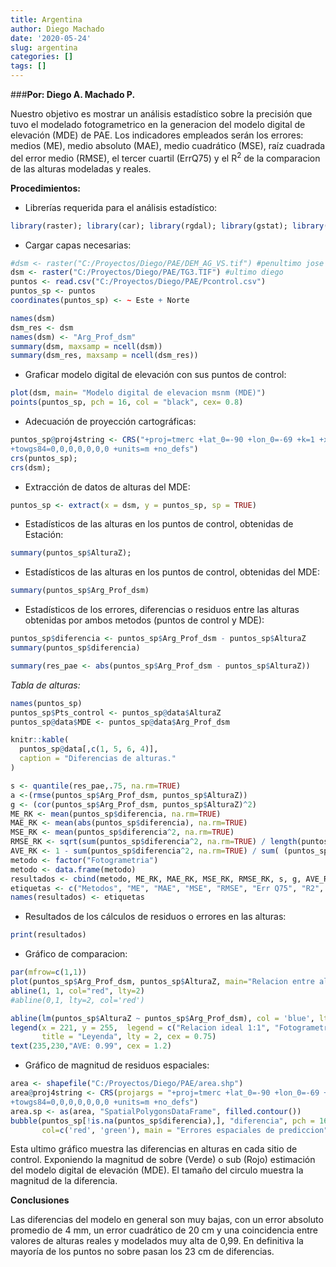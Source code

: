 ```yaml
---
title: Argentina
author: Diego Machado
date: '2020-05-24'
slug: argentina
categories: []
tags: []
---
```

###**Por: Diego A. Machado P.**

Nuestro objetivo es mostrar un análisis estadístico sobre la precisión que tuvo el modelado fotogrametrico en la generacion del modelo digital de elevación (MDE) de PAE. Los indicadores empleados serán los errores: medios (ME), medio absoluto (MAE), medio cuadrático (MSE), raíz cuadrada del error medio (RMSE), el tercer cuartil (ErrQ75) y el R^2^ de la comparacion de las alturas modeladas y reales.

**Procedimientos:**

* Librerías requerida para el análisis estadístico:
```r
library(raster); library(car); library(rgdal); library(gstat); library(caret); library(reshape); library(sp); library(lattice); library(ggplot2); library(automap); library(Metrics);
```
* Cargar capas necesarias:
```r
#dsm <- raster("C:/Proyectos/Diego/PAE/DEM_AG_VS.tif") #penultimo jose
dsm <- raster("C:/Proyectos/Diego/PAE/TG3.TIF") #ultimo diego
puntos <- read.csv("C:/Proyectos/Diego/PAE/Pcontrol.csv")
puntos_sp <- puntos
coordinates(puntos_sp) <- ~ Este + Norte
```

```r
names(dsm)
dsm_res <- dsm
names(dsm) <- "Arg_Prof_dsm"
summary(dsm, maxsamp = ncell(dsm))
summary(dsm_res, maxsamp = ncell(dsm_res))
```
* Graficar modelo digital de elevación con sus puntos de control:
```r
plot(dsm, main= "Modelo digital de elevacion msnm (MDE)")
points(puntos_sp, pch = 16, col = "black", cex= 0.8)
```


* Adecuación de proyección cartográficas:
```r
puntos_sp@proj4string <- CRS("+proj=tmerc +lat_0=-90 +lon_0=-69 +k=1 +x_0=2500000 +y_0=0 +ellps=WGS84
+towgs84=0,0,0,0,0,0,0 +units=m +no_defs")
crs(puntos_sp);
crs(dsm);
```
* Extracción de datos de alturas del MDE:
```r
puntos_sp <- extract(x = dsm, y = puntos_sp, sp = TRUE)
```
* Estadísticos de las alturas en los puntos de control, obtenidas de Estación:
```r
summary(puntos_sp$AlturaZ);
```
* Estadísticos de las alturas en los puntos de control, obtenidas del MDE:
```r
summary(puntos_sp$Arg_Prof_dsm)
```

* Estadísticos de los errores, diferencias o residuos entre las alturas obtenidas por ambos metodos (puntos de control y MDE):
```r
puntos_sp$diferencia <- puntos_sp$Arg_Prof_dsm - puntos_sp$AlturaZ
summary(puntos_sp$diferencia)
```

```r
summary(res_pae <- abs(puntos_sp$Arg_Prof_dsm - puntos_sp$AlturaZ))
```

*Tabla de alturas:*
```r
names(puntos_sp)
puntos_sp$Pts_control <- puntos_sp@data$AlturaZ
puntos_sp@data$MDE <- puntos_sp@data$Arg_Prof_dsm
```

```r
knitr::kable(
  puntos_sp@data[,c(1, 5, 6, 4)],
  caption = "Diferencias de alturas."
)
```

```r
s <- quantile(res_pae,.75, na.rm=TRUE)
a <-(rmse(puntos_sp$Arg_Prof_dsm, puntos_sp$AlturaZ))
g <- (cor(puntos_sp$Arg_Prof_dsm, puntos_sp$AlturaZ)^2)
ME_RK <- mean(puntos_sp$diferencia, na.rm=TRUE)
MAE_RK <- mean(abs(puntos_sp$diferencia), na.rm=TRUE)
MSE_RK <- mean(puntos_sp$diferencia^2, na.rm=TRUE)
RMSE_RK <- sqrt(sum(puntos_sp$diferencia^2, na.rm=TRUE) / length(puntos_sp$diferencia))
AVE_RK <- 1 - sum(puntos_sp$diferencia^2, na.rm=TRUE) / sum( (puntos_sp$AlturaZ - mean(puntos_sp$AlturaZ, na.rm = TRUE))^2, na.rm = TRUE)
metodo <- factor("Fotogrametria")
metodo <- data.frame(metodo)
resultados <- cbind(metodo, ME_RK, MAE_RK, MSE_RK, RMSE_RK, s, g, AVE_RK)
etiquetas <- c("Metodos", "ME", "MAE", "MSE", "RMSE", "Err Q75", "R2", "AVE")
names(resultados) <- etiquetas
```
* Resultados de los cálculos de residuos o errores en las alturas:
```r
print(resultados)
```
* Gráfico de comparacion:
```r
par(mfrow=c(1,1))
plot(puntos_sp$Arg_Prof_dsm, puntos_sp$AlturaZ, main="Relacion entre alturas modeladas por fotogrametria y alturas reales ", xlab="Altura modelada (MDE)", ylab='Altura reales de pts de control', pch= 16, col = "blue", text(15,0.5, "TEXT"), xlim=c(220, 240), ylim=c(220, 260))
abline(1, 1, col="red", lty=2)
#abline(0,1, lty=2, col='red')

abline(lm(puntos_sp$AlturaZ ~ puntos_sp$Arg_Prof_dsm), col = 'blue', lty=2)
legend(x = 221, y = 255,  legend = c("Relacion ideal 1:1", "Fotogrametria"), col = c("Red", "Blue"), 
       title = "Leyenda", lty = 2, cex = 0.75)
text(235,230,"AVE: 0.99", cex = 1.2)
```

* Gráfico de magnitud de residuos espaciales:
```r
area <- shapefile("C:/Proyectos/Diego/PAE/area.shp")
area@proj4string <- CRS(projargs = "+proj=tmerc +lat_0=-90 +lon_0=-69 +k=1 +x_0=2500000 +y_0=0 +ellps=WGS84
+towgs84=0,0,0,0,0,0,0 +units=m +no_defs")
area.sp <- as(area, "SpatialPolygonsDataFrame", filled.contour())
bubble(puntos_sp[!is.na(puntos_sp$diferencia),], "diferencia", pch = 16, 
       col=c('red', 'green'), main = "Errores espaciales de prediccion", sp.layout=list("sp.polygons", area.sp, fill="0") )
```


Esta ultimo gráfico muestra las diferencias en alturas en cada sitio de control. Exponiendo la magnitud de sobre (Verde) o sub (Rojo) estimación del modelo digital de elevación (MDE). El tamaño del circulo muestra la magnitud de la diferencia.

**Conclusiones**


Las diferencias del modelo en general son muy bajas, con un error absoluto promedio de 4 mm, un error cuadrático de 20 cm y una coincidencia entre valores de alturas reales y modelados muy alta de 0,99. En definitiva la mayoría de los puntos no sobre pasan los 23 cm de diferencias.